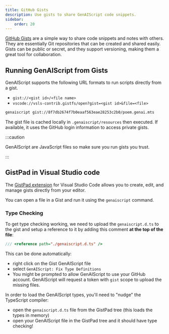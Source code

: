 ```yaml
---
title: GitHub Gists
description: Use gists to share GenAIScript code snippets.
sidebar:
    order: 20
---
```


[GitHub Gists](https://gist.github.com/) are a simple way to share code snippets and notes with others.
They are essentially Git repositories that can be created and shared easily.
Gists can be public or secret, and they support versioning, making them a great tool for collaboration.

## Running GenAIScript from Gists

GenAIScript supports the following URL formats to run scripts directly from a gist.

- `gist://<gist id>/<file name>`
- `vscode://vsls-contrib.gistfs/open?gist=<gist id>&file=<file>`

```sh
genaiscript gist://8f7db2674f7b0eaaf563eae28253c2b0/poem.genai.mts
```

The gist file is cached locally in `.genaiscript/resources` then executed. If available,
it uses the GitHub login information to access private gists.

:::caution

GenAIScript are JavaScript files so make sure you run gists you trust.

:::

## GistPad in Visual Studio code

The [GistPad extension](https://marketplace.visualstudio.com/items?itemName=vsls-contrib.gistfs)
for Visual Studio Code allows you to create, edit, and manage gists directly from your editor.

You can open a file in a Gist and run it using the `genaiscript` command.

### Type Checking

To get type checking working, we need to upload the `genaiscript.d.ts` to the gist and setup a reference to it
by adding this comment **at the top of the file**:

```js
/// <reference path="./genaiscript.d.ts" />
```

This can be done automatically:

- right click on the Gist GenAIScript file
- select `GenAIScript: Fix Type Definitions`
- You might be prompted to allow GenAIScript to use your GitHub account. GenAIScript will request a token with `gist` scope to upload the missing files.

In order to load the GenAIScript types, you'll need to "nudge" the TypeScript compiler:

- open the `genaiscript.d.ts` file from the GistPad tree (this loads the types in memory)
- open your GenAIScript file in the GistPad tree and it should have type checking!
